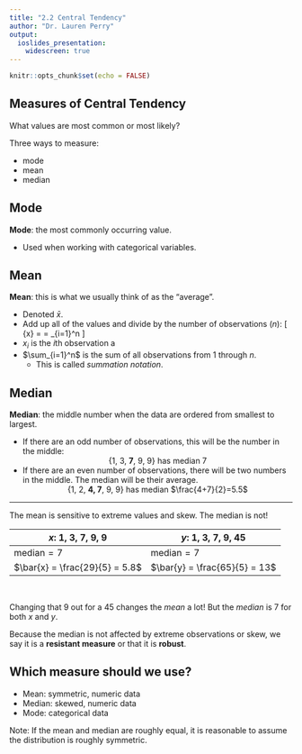 ---
title: "2.2 Central Tendency"
author: "Dr. Lauren Perry"
output:
  ioslides_presentation: 
    widescreen: true
---

```{r setup, include=FALSE}
knitr::opts_chunk$set(echo = FALSE)
```

## Measures of Central Tendency

What values are most common or most likely? 

Three ways to measure:

- mode
- mean
- median

## Mode

**Mode**: the most commonly occurring value. 

- Used when working with categorical variables. 

## Mean

**Mean**: this is what we usually think of as the "average". 

- Denoted $\bar{x}$. 
- Add up all of the values and divide by the number of observations ($n$):
\[
  \bar{x} = \frac{x_1 + x_2 + \dots + x_n}{n} = \sum_{i=1}^n \frac{x_i}{n}
\]
- $x_i$ is the $i$th observation a
- $\sum_{i=1}^n$ is the sum of all observations from 1 through $n$. 
    - This is called *summation notation*. 

## Median

**Median**: the middle number when the data are ordered from smallest to largest.

- If there are an odd number of observations, this will be the number in the middle: 
<center>{1, 3, **7**, 9, 9} has median 7</center>
- If there are an even number of observations, there will be two numbers in the middle. The median will be their average.
<center>{1, 2, **4, 7**, 9, 9} has median $\frac{4+7}{2}=5.5$</center>

***

The mean is sensitive to extreme values and skew. The median is not!

<center>

| $x$: 1, 3, 7, 9, 9 | $y$: 1, 3, 7, 9, 45 |
|--------------------|---------------------|
|$\text{median} = 7$ | $\text{median} = 7$ |
| $\bar{x} = \frac{29}{5} = 5.8$ | $\bar{y} = \frac{65}{5} = 13$ |

</center>
 
<br>

Changing that 9 out for a 45 changes the *mean* a lot! But the *median* is 7 for both $x$ and $y$.

Because the median is not affected by extreme observations or skew, we say it is a **resistant measure** or that it is **robust**. 

## Which measure should we use?

- Mean: symmetric, numeric data
- Median: skewed, numeric data
- Mode: categorical data

Note: If the mean and median are roughly equal, it is reasonable to assume the distribution is roughly symmetric. 